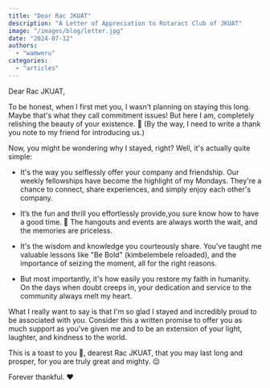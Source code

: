 ```yaml
---
title: "Dear Rac JKUAT"
description: "A Letter of Appreciation to Rotaract Club of JKUAT"
image: "/images/blog/letter.jpg"
date: "2024-07-12"
authors:
  - "wamweru"
categories:
  - "articles"
---
```


Dear Rac JKUAT,

To be honest, when I first met you, I wasn't planning on staying this long. Maybe that's what they call commitment issues! But here I am, completely relishing the beauty of your existence. 🥰 (By the way, I need to write a thank you note to my friend for introducing us.)

Now, you might be wondering why I stayed, right? Well, it's actually quite simple:

- It's the way you selflessly offer your company and friendship. Our weekly fellowships have
  become the highlight of my Mondays. They're a chance to connect, share experiences, and
  simply enjoy each other's company.

- It’s the fun and thrill you effortlessly provide,you sure know how to have a good time. 🥳 The hangouts and events are always worth the wait, and the memories are priceless.

- It's the wisdom and knowledge you courteously share. You've taught me valuable lessons like
  "Be Bold" (kimbelembele reloaded), and the importance of seizing the moment, all for the
  right reasons.

- But most importantly, it's how easily you restore my faith in humanity. On the days when
  doubt creeps in, your dedication and service to the community always melt my heart.

What I really want to say is that I'm so glad I stayed and incredibly proud to be associated with you. Consider this a written promise to offer you as much support as you've given me and to be an extension of your light, laughter, and kindness to the world.

This is a toast to you 🥂, dearest Rac JKUAT, that you may last long and prosper, for you are truly great and mighty. 😌

Forever thankful. ❤️
